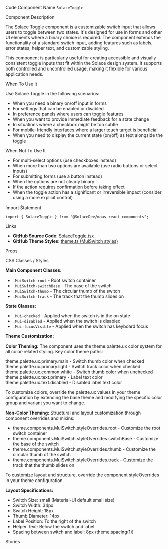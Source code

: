 
<Meta of={SolaceToggleStories} />

<Title>Solace Toggle</Title>

<Description of={SolaceToggleStories} />

<Subtitle>Code Component Name</Subtitle>
`SolaceToggle`

<Subtitle>Component Description</Subtitle>

The Solace Toggle component is a customizable switch input that allows users to toggle between two states. It's designed for use in forms and other UI elements where a binary choice is required. The component extends the functionality of a standard switch input, adding features such as labels, error states, helper text, and customizable styling.

This component is particularly useful for creating accessible and visually consistent toggle inputs that fit within the Solace design system. It supports both controlled and uncontrolled usage, making it flexible for various application needs.

<Subtitle>When To Use It</Subtitle>

Use Solace Toggle in the following scenarios:

- When you need a binary on/off input in forms
- For settings that can be enabled or disabled
- In preference panels where users can toggle features
- When you want to provide immediate feedback for a state change
- In situations where a checkbox might be too subtle
- For mobile-friendly interfaces where a larger touch target is beneficial
- When you need to display the current state (on/off) as text alongside the toggle

<Subtitle>When Not To Use It</Subtitle>

- For multi-select options (use checkboxes instead)
- When more than two options are available (use radio buttons or select inputs)
- For submitting forms (use a button instead)
- When the options are not clearly binary
- If the action requires confirmation before taking effect
- When the toggle action has a significant or irreversible impact (consider using a more explicit control)

<Subtitle>Import Statement</Subtitle>

```tsx
import { SolaceToggle } from "@SolaceDev/maas-react-components";
```

<Subtitle>Links</Subtitle>

- **GitHub Source Code**: [SolaceToggle.tsx](https://github.com/SolaceDev/maas-react-components/blob/main/src/components/form/SolaceToggle.tsx)
- **GitHub Theme Styles**: <a href="https://github.com/SolaceDev/maas-react-components/blob/main/src/resources/theme.ts#:~:text=MuiSwitch" target="_blank">theme.ts (MuiSwitch styles)</a>

<Subtitle>Props</Subtitle>

<ArgTypes of={SolaceToggleStories} />

<Subtitle>CSS Classes / Styles</Subtitle>

**Main Component Classes:**

- `.MuiSwitch-root` - Root switch container
- `.MuiSwitch-switchBase` - The base of the switch
- `.MuiSwitch-thumb` - The circular thumb of the switch
- `.MuiSwitch-track` - The track that the thumb slides on

**State Classes:**

- `.Mui-checked` - Applied when the switch is in the on state
- `.Mui-disabled` - Applied when the switch is disabled
- `.Mui-focusVisible` - Applied when the switch has keyboard focus

**Theme Customization:**

**Color Theming:**
The component uses the theme.palette.ux color system for all color-related styling. Key color theme paths:

<div style={{ display: "flex", alignItems: "center", margin: "8px 0" }}>
	<div
		style={{
			width: "16px",
			height: "16px",
			backgroundColor: "#1976D2",
			border: "1px solid rgba(0,0,0,0.2)",
			borderRadius: "3px",
			marginRight: "8px"
		}}
	></div>
	<span>theme.palette.ux.primary.main - Switch thumb color when checked</span>
</div>
<div style={{ display: "flex", alignItems: "center", margin: "8px 0" }}>
	<div
		style={{
			width: "16px",
			height: "16px",
			backgroundColor: "#90CAF9",
			border: "1px solid rgba(0,0,0,0.2)",
			borderRadius: "3px",
			marginRight: "8px"
		}}
	></div>
	<span>theme.palette.ux.primary.light - Switch track color when checked</span>
</div>
<div style={{ display: "flex", alignItems: "center", margin: "8px 0" }}>
	<div
		style={{
			width: "16px",
			height: "16px",
			backgroundColor: "#FFFFFF",
			border: "1px solid rgba(0,0,0,0.2)",
			borderRadius: "3px",
			marginRight: "8px"
		}}
	></div>
	<span>theme.palette.ux.common.white - Switch thumb color when unchecked</span>
</div>
<div style={{ display: "flex", alignItems: "center", margin: "8px 0" }}>
	<div
		style={{
			width: "16px",
			height: "16px",
			backgroundColor: "#000000",
			border: "1px solid rgba(0,0,0,0.2)",
			borderRadius: "3px",
			marginRight: "8px"
		}}
	></div>
	<span>theme.palette.ux.text.primary - Label text color</span>
</div>
<div style={{ display: "flex", alignItems: "center", margin: "8px 0" }}>
	<div
		style={{
			width: "16px",
			height: "16px",
			backgroundColor: "#757575",
			border: "1px solid rgba(0,0,0,0.2)",
			borderRadius: "3px",
			marginRight: "8px"
		}}
	></div>
	<span>theme.palette.ux.text.disabled - Disabled label text color</span>
</div>

To customize colors, override the palette.ux values in your theme configuration by extending the base theme and modifying the specific color group and variant you want to change.

**Non-Color Theming:**
Structural and layout customization through component overrides and mixins:

- theme.components.MuiSwitch.styleOverrides.root - Customize the root switch container
- theme.components.MuiSwitch.styleOverrides.switchBase - Customize the base of the switch
- theme.components.MuiSwitch.styleOverrides.thumb - Customize the circular thumb of the switch
- theme.components.MuiSwitch.styleOverrides.track - Customize the track that the thumb slides on

To customize layout and structure, override the component styleOverrides in your theme configuration.

**Layout Specifications:**

- Switch Size: small (Material-UI default small size)
- Switch Width: 34px
- Switch Height: 18px
- Thumb Diameter: 14px
- Label Position: To the right of the switch
- Helper Text: Below the switch and label
- Spacing between switch and label: 8px (theme.spacing(1))

<Subtitle>Stories</Subtitle>

<CustomStories />
